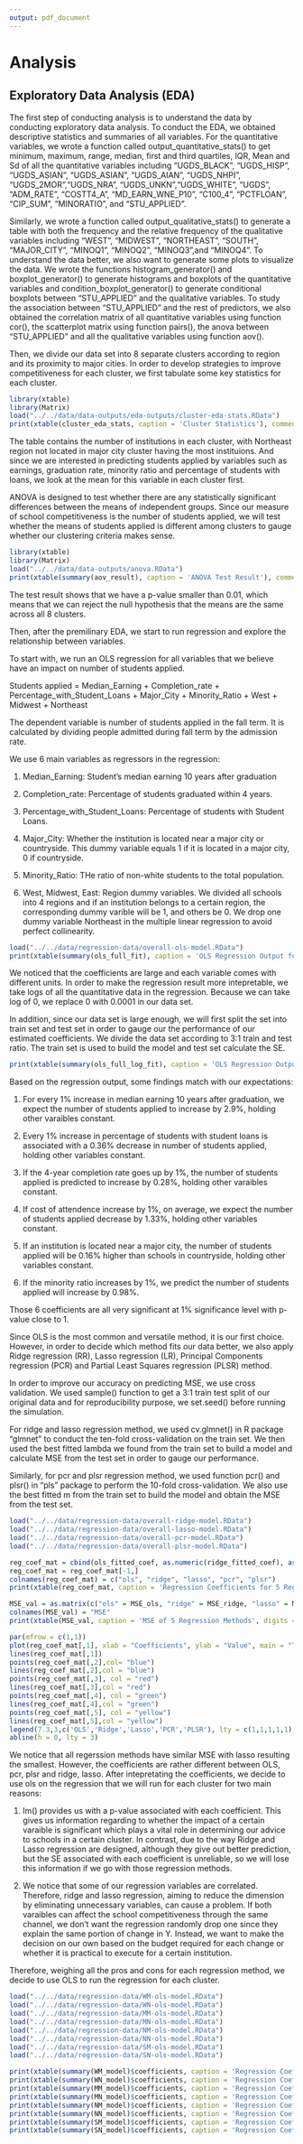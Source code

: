 ```yaml
---
output: pdf_document
---
```


# Analysis

## Exploratory Data Analysis (EDA)

The first step of conducting analysis is to understand the data by conducting exploratory data analysis. To conduct the EDA, we obtained descriptive statistics and summaries of all variables. For the quantitative variables, we wrote a function called output_quantitative_stats() to get minimum, maximum, range, median, first and third quartiles, IQR, Mean and Sd of all the quantitative variables including "UGDS_BLACK", "UGDS_HISP", "UGDS_ASIAN", "UGDS_ASIAN", "UGDS_AIAN", "UGDS_NHPI", "UGDS_2MOR","UGDS_NRA", "UGDS_UNKN","UGDS_WHITE", "UGDS", "ADM_RATE", "COSTT4_A", "MD_EARN_WNE_P10", "C100_4", "PCTFLOAN", "CIP_SUM", "MINORATIO", and "STU_APPLIED". 

Similarly, we wrote a function called output_qualitative_stats() to generate a table with both the frequency and the relative frequency of the qualitative variables including "WEST", "MIDWEST", "NORTHEAST", "SOUTH", "MAJOR_CITY", "MINOQ1", "MINOQ2", "MINOQ3",and "MINOQ4". To understand the data better, we also want to generate some plots to visualize the data. We wrote the functions histogram_generator() and boxplot_generator() to generate histograms and boxplots of the quantitative variables and condition_boxplot_generator() to generate conditional boxplots between "STU_APPLIED" and the qualitative variables. To study the association between "STU_APPLIED" and the rest of predictors, we also obtained the correlation matrix of all quantitative variables using function cor(), the scatterplot matrix using function pairs(), the anova between "STU_APPLIED" and all the qualitative variables using function aov().

Then, we divide our data set into 8 separate clusters according to region and its proximity to major cities. In order to develop strategies to improve competitiveness for each cluster, we first tabulate some key statistics for each cluster.

```r
library(xtable)
library(Matrix)
load("../../data/data-outputs/eda-outputs/cluster-eda-stats.RData")
print(xtable(cluster_eda_stats, caption = 'Cluster Statistics'), comment = FALSE)
```

The table contains the number of institutions in each cluster, with Northeast region not located in major city cluster having the most instituions. And since we are interested in predicting students applied by variables such as earnings, graduation rate, minority ratio and percentage of students with loans, we look at the mean for this variable in each cluster first. 

ANOVA is designed to test whether there are any statistically significant differences between the means of independent groups. Since our measure of school competitiveness is the number of students applied, we will test whether the means of students applied is different among clusters to gauge whether our clustering criteria makes sense. 

```r
library(xtable)
library(Matrix)
load("../../data/data-outputs/anova.RData")
print(xtable(summary(aov_result), caption = 'ANOVA Test Result'), comment = FALSE)
```

The test result shows that we have a p-value smaller than 0.01, which means that we can reject the null hypothesis that the means are the same across all 8 clusters. 

Then, after the premilinary EDA, we start to run regression and explore the relationship between variables. 

To start with, we run an OLS regression for all variables that we believe have an impact on number of students applied. 

Students applied = Median_Earning + Completion_rate + Percentage_with_Student_Loans + Major_City + Minority_Ratio + West + Midwest + Northeast

The dependent variable is number of students applied in the fall term. It is calculated by dividing people admitted during fall term by the admission rate.

We use 6 main variables as regressors in the regression:

1. Median_Earning: Student's median earning 10 years after graduation

2. Completion_rate: Percentage of students graduated within 4 years. 

3. Percentage_with_Student_Loans: Percentage of students with Student Loans.

4. Major_City: Whether the institution is located near a major city or countryside. This dummy variable equals 1 if it is located in a major city, 0 if countryside. 

5. Minority_Ratio: THe ratio of non-white students to the total population.

6. West, Midwest, East: Region dummy variables. We divided all schools into 4 regions and if an institution belongs to a certain region, the corresponding dummy varible will be 1, and others be 0. We drop one dummy variable Northeast in the multiple linear regression to avoid perfect collinearity. 


```r
load("../../data/regression-data/overall-ols-model.RData")
print(xtable(summary(ols_full_fit), caption = 'OLS Regression Output for the Full Data Set'), comment = FALSE)
```

We noticed that the coefficients are large and each variable comes with different units. In order to make the regression result more intepretable, we take logs of all the quantitative data in the regression. Because we can take log of 0, we replace 0 with 0.0001 in our data set. 

In addition, since our data set is large enough, we will first split the set into train set and test set in order to gauge our the performance of our estimated coefficients. We divide the data set according to 3:1 train and test ratio. The train set is used to build the model and test set calculate the SE. 

```r
print(xtable(summary(ols_full_log_fit), caption = 'OLS Regression Output After Taking Log'), comment = FALSE)
```

Based on the regression output, some findings match with our expectations:

1. For every 1% increase in median earning 10 years after graduation, we expect the number of students applied to  increase by 2.9%, holding other varaibles constant. 

2. Every 1% increase in percentage of students with student loans is associated with a 0.36% decrease in number of students applied, holding other variables constant. 

3. If the 4-year completion rate goes up by 1%, the number of students applied is predicted to increase by 0.28%, holding other varaibles constant. 

4. If cost of attendence increase by 1%, on average, we expect the number of students applied decrease by 1.33%, holding other variables constant.

5. If an institution is located near a major city, the number of students applied will be 0.16% higher than schools in countryside, holding other variables constant.

6. If the minority ratio increases by 1%, we predict the number of students applied will increase by 0.98%. 

Those 6 coefficients are all very significant at 1% significance level with p-value close to 1. 

Since OLS is the most common and versatile method, it is our first choice. However, in order to decide which method fits our data better, we also apply Ridge regression (RR), Lasso regression (LR), Principal Components regression (PCR) and Partial Least Squares regression (PLSR) method. 

In order to improve our accuracy on predicting MSE, we use cross validation. We used sample() function to get a 3:1 train test split of our original data and for reproducibility purpose, we set.seed() before running the simulation.

For ridge and lasso regression method, we used cv.glmnet() in R package "glmnet" to conduct the ten-fold cross-validation on the train set. We then used the best fitted lambda we found from the train set to build a model and calculate MSE from the test set in order to gauge our performance.

Similarly, for pcr and plsr regression method, we used function pcr() and plsr() in "pls" package to perform the 10-fold cross-validation. We also use the best fitted m from the train set to build the model and obtain the MSE from the test set. 


```r
load("../../data/regression-data/overall-ridge-model.RData")
load("../../data/regression-data/overall-lasso-model.RData")
load("../../data/regression-data/overall-pcr-model.RData")
load("../../data/regression-data/overall-plsr-model.RData")

reg_coef_mat = cbind(ols_fitted_coef, as.numeric(ridge_fitted_coef), as.numeric(lasso_fitted_coef), c(NA,pcr_fitted_coef), c(NA,plsr_fitted_coef))
reg_coef_mat = reg_coef_mat[-1,]
colnames(reg_coef_mat) = c("ols", "ridge", "lasso", "pcr", "plsr")
print(xtable(reg_coef_mat, caption = 'Regression Coefficients for 5 Regression Methods', digits = c(0,5,5,5,5,5)), comment = FALSE)

MSE_val = as.matrix(c("ols" = MSE_ols, "ridge" = MSE_ridge, "lasso" = MSE_lasso, "pcr" = MSE_pcr, "plsr" = MSE_plsr))
colnames(MSE_val) = "MSE"
print(xtable(MSE_val, caption = 'MSE of 5 Regression Methods', digits = 5), comment = FALSE)

par(mfrow = c(1,1))
plot(reg_coef_mat[,1], xlab = "Coefficients", ylab = "Value", main = "Trend Lines of Coefficients for Different Regression Models")
lines(reg_coef_mat[,1])
points(reg_coef_mat[,2],col= "blue")
lines(reg_coef_mat[,2],col = "blue")
points(reg_coef_mat[,3], col = "red")
lines(reg_coef_mat[,3],col = "red")
points(reg_coef_mat[,4], col = "green")
lines(reg_coef_mat[,4],col = "green")
points(reg_coef_mat[,5], col = "yellow")
lines(reg_coef_mat[,5],col = "yellow")
legend(7.3,3,c('OLS','Ridge','Lasso','PCR','PLSR'), lty = c(1,1,1,1,1), lwd = c(2.5,2.5,2.5,2.5,2.5), col = c("black","blue","red","green","yellow"),merge = T)
abline(h = 0, lty = 3)
```

We notice that all regerssion methods have similar MSE with lasso resulting the smallest. However, the coefficients are rather different between OLS, pcr, plsr and ridge, lasso. After intepretating the coefficients, we decide to use ols on the regression that we will run for each cluster for two main reasons:

1. lm() provides us with a p-value associated with each coefficient. This gives us information regarding to whether the impact of a certain varaible is significant which plays a vital role in determining our advice to schools in a certain cluster. In contrast, due to the way Ridge and Lasso regression are designed, although they give out better prediction, but the SE associated with each coefficient is unreliable, so we will lose this information if we go with those regression methods. 

2. We notice that some of our regression variables are correlated. Therefore, ridge and lasso regression, aiming to reduce the dimension by eliminating unnecessary variables, can cause a problem. If both varaibles can affect the school competitiveness through the same channel, we don't want the regression randomly drop one since they explain the same portion of change in Y. Instead, we want to make the decision on our own based on the budget required for each change or whether it is practical to execute for a certain institution.  

Therefore, weighing all the pros and cons for each regression method, we decide to use OLS to run the regression for each cluster. 

```r
load("../../data/regression-data/WM-ols-model.RData")
load("../../data/regression-data/WN-ols-model.RData")
load("../../data/regression-data/MM-ols-model.RData")
load("../../data/regression-data/MN-ols-model.RData")
load("../../data/regression-data/NM-ols-model.RData")
load("../../data/regression-data/NN-ols-model.RData")
load("../../data/regression-data/SM-ols-model.RData")
load("../../data/regression-data/SN-ols-model.RData")

print(xtable(summary(WM_model)$coefficients, caption = 'Regression Coefficients WM Cluster'), comment = FALSE)
print(xtable(summary(WN_model)$coefficients, caption = 'Regression Coefficients WN Cluster'), comment = FALSE)
print(xtable(summary(MM_model)$coefficients, caption = 'Regression Coefficients MM Cluster'), comment = FALSE)
print(xtable(summary(MN_model)$coefficients, caption = 'Regression Coefficients MN Cluster'), comment = FALSE)
print(xtable(summary(NM_model)$coefficients, caption = 'Regression Coefficients NM Cluster'), comment = FALSE)
print(xtable(summary(NN_model)$coefficients, caption = 'Regression Coefficients NN Cluster'), comment = FALSE)
print(xtable(summary(SM_model)$coefficients, caption = 'Regression Coefficients SM Cluster'), comment = FALSE)
print(xtable(summary(SN_model)$coefficients, caption = 'Regression Coefficients SN Cluster'), comment = FALSE)


```
